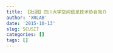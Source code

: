 ```yaml
---
title: 【社团】四川大学空间信息技术协会简介
author: 'XRLAB'
date: '2015-10-13'
slug: SCUSIT
categories: []
tags: []
---
```


